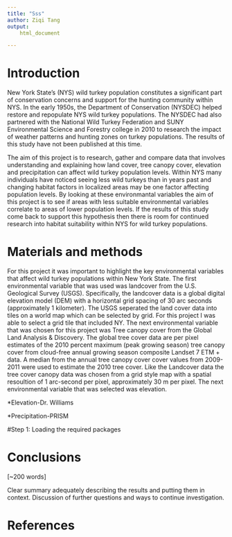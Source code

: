 ```yaml
---
title: "Sss"
author: Ziqi Tang
output:
    html_document

---
```


# Introduction

New York State’s (NYS) wild turkey population constitutes a significant part of conservation concerns and support for the hunting community within NYS. In the early 1950s, the Department of Conservation  (NYSDEC) helped restore and repopulate NYS wild turkey populations. The NYSDEC had also partnered with the National Wild Turkey Federation and SUNY Environmental Science and Forestry college in 2010 to research the impact of weather patterns and hunting zones on turkey populations. The results of this study have not been published at this time.

The aim of this project is to research, gather and compare data that involves understanding and explaining how land cover, tree canopy cover, elevation and precipitation can affect wild turkey population levels. Within NYS many individuals have noticed seeing less wild turkeys than in years past and changing habitat factors in localized areas may be one factor affecting population levels. By looking at these environmantal variables the aim of this project is to see if areas with less suitable environmental variables correlate to areas of lower population levels. If the results of this study come back to support this hypothesis then there is room for continued research into habitat suitability within NYS for wild turkey populations. 



# Materials and methods

For this project it was important to highlight the key environmental variables that affect wild turkey populations within New York State. The first environmental variable that was used was landcover from the U.S. Geological Survey (USGS). Specifically, the landcover data is a global digital elevation model (DEM) with a horizontal grid spacing of 30 arc seconds (approximately 1 kilometer). The USGS seperated the land cover data into tiles on a world map which can be selected by grid. For this project I was able to select a grid tile that included NY. The next environmental variable that was chosen for this project was Tree canopy cover from the Global Land Analysis & Discovery. The global tree cover data are per pixel estimates of the 2010 percent maximum (peak growing season) tree canopy cover from cloud-free annual growing season composite Landset 7 ETM + data. A median from the annual tree canopy cover cover values from 2009-2011 were used to estimate the 2010 tree cover. Like the Landcover data the tree cover canopy data was chosen from a grid style map with a spatial resoultion of 1 arc-second per pixel, approximately 30 m per pixel. The next environmental variable that was selected was elevation. 


*Elevation-Dr. Williams 

*Precipitation-PRISM 


#Step 1: Loading the required packages 






# Conclusions

[~200 words]

Clear summary adequately describing the results and putting them in context. Discussion of further questions and ways to continue investigation.

# References



